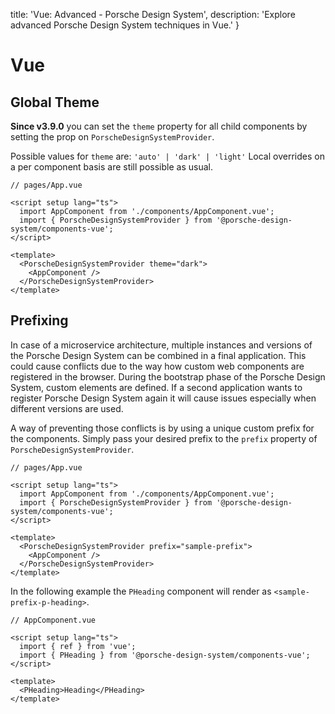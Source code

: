  title: 'Vue: Advanced - Porsche Design System',
  description: 'Explore advanced Porsche Design System techniques in Vue.'
}

# Vue

## Global Theme

**Since v3.9.0** you can set the `theme` property for all child components by setting the prop on
`PorscheDesignSystemProvider`.

Possible values for `theme` are: `'auto' | 'dark' | 'light'`
Local overrides on a per component basis are still possible as usual.

```tsx
// pages/App.vue

<script setup lang="ts">
  import AppComponent from './components/AppComponent.vue';
  import { PorscheDesignSystemProvider } from '@porsche-design-system/components-vue';
</script>

<template>
  <PorscheDesignSystemProvider theme="dark">
    <AppComponent />
  </PorscheDesignSystemProvider>
</template>
```

## Prefixing

In case of a microservice architecture, multiple instances and versions of the Porsche Design System can be combined in
a final application. This could cause conflicts due to the way how custom web components are registered in the browser.
During the bootstrap phase of the Porsche Design System, custom elements are defined. If a second application wants to
register Porsche Design System again it will cause issues especially when different versions are used.

A way of preventing those conflicts is by using a unique custom prefix for the components. Simply pass your desired
prefix to the `prefix` property of `PorscheDesignSystemProvider`.

```tsx
// pages/App.vue

<script setup lang="ts">
  import AppComponent from './components/AppComponent.vue';
  import { PorscheDesignSystemProvider } from '@porsche-design-system/components-vue';
</script>

<template>
  <PorscheDesignSystemProvider prefix="sample-prefix">
    <AppComponent />
  </PorscheDesignSystemProvider>
</template>
```

In the following example the `PHeading` component will render as `<sample-prefix-p-heading>`.

```tsx
// AppComponent.vue

<script setup lang="ts">
  import { ref } from 'vue';
  import { PHeading } from '@porsche-design-system/components-vue';
</script>

<template>
  <PHeading>Heading</PHeading>
</template>
```

